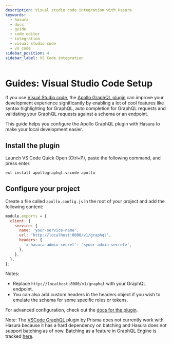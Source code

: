 ```yaml
---
description: Visual studio code integration with Hasura
keywords:
  - hasura
  - docs
  - guide
  - code editor
  - integration
  - visual studio code
  - vs code
sidebar_position: 4
sidebar_label: VS Code integration
---
```


# Guides: Visual Studio Code Setup

If you use [Visual Studio code](https://code.visualstudio.com/), the
[Apollo GraphQL plugin](https://marketplace.visualstudio.com/items?itemName=apollographql.vscode-apollo) can improve
your development experience significantly by enabling a lot of cool features like syntax highlighting for GraphQL, auto
completion for GraphQL requests and validating your GraphQL requests against a schema or an endpoint.

This guide helps you configure the Apollo GraphQL plugin with Hasura to make your local development easier.

## Install the plugin

Launch VS Code Quick Open (Ctrl+P), paste the following command, and press enter.

```bash
ext install apollographql.vscode-apollo
```

## Configure your project

Create a file called `apollo.config.js` in the root of your project and add the following content:

```javascript
module.exports = {
  client: {
    service: {
      name: 'your-service-name',
      url: 'http://localhost:8080/v1/graphql',
      headers: {
        'x-hasura-admin-secret': '<your-admin-secret>',
      },
    },
  },
};
```

Notes:

- Replace `http://localhost:8080/v1/graphql` with your GraphQL endpoint.
- You can also add custom headers in the headers object if you wish to emulate the schema for some specific roles or
  tokens.

For advanced configuration, check out the
[docs for the plugin](https://marketplace.visualstudio.com/items?itemName=apollographql.vscode-apollo).

Note: The [VSCode GraphQL](https://github.com/prisma/vscode-graphql) plugin by Prisma does not currently work with
Hasura because it has a hard dependency on batching and Hasura does not support batching as of now. Batching as a
feature in GraphQL Engine is tracked [here](https://github.com/hasura/graphql-engine/issues/1812).
